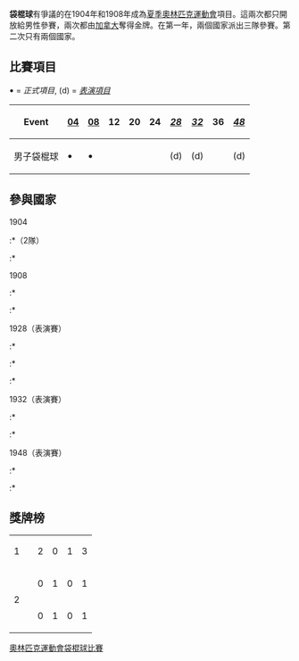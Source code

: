{{Infobox Olympic sport
|sport = 袋棍球
|image = Lacrosse pictogram.svg
|size = 150
|menevents = 1
}}

'''袋棍球'''有爭議的在1904年和1908年成為[[夏季奧林匹克運動會|夏季奧林匹克運動會]]項目。這兩次都只開放給男性參賽，兩次都由[[加拿大|加拿大]]奪得金牌。在第一年，兩個國家派出三隊參賽。第二次只有兩個國家。

==比賽項目==
<big>'''•'''</big> = ''正式項目'', (d) = ''[[示范项目|表演項目]]''
{| class="wikitable" style="text-align:center"
! Event || [[1904年夏季奧林匹克運動會袋棍球比賽|04]] || [[1908年夏季奧林匹克運動會袋棍球比賽|08]] || 12 || 20 || 24 || ''[[1928年夏季奧林匹克運動會袋棍球比賽|28]]'' || ''[[1932年夏季奧林匹克運動會袋棍球比賽|32]]'' || 36 || ''[[1948年夏季奧林匹克運動會袋棍球比賽|48]]'' 
|-
|align=left| 男子袋棍球 || <big>'''•'''</big> || <big>'''•'''</big> ||  ||  ||  || (d) || (d) ||  || (d)
|}

==參與國家==
;1904
:*{{flagIOC|CAN|1904年夏季}}（2隊）
:*{{flagIOC|USA|1904年夏季}}

;1908
:*{{flagIOC|CAN|1908年夏季}}
:*{{flagIOC|GBR|1908年夏季}}

;1928（表演賽）
:*{{flagIOC|CAN|1928年夏季}}
:*{{flagIOC|GBR|1928年夏季}}
:*{{flagIOC|USA|1928年夏季}}

;1932（表演賽）
:*{{flagIOC|CAN|1932 Summer}}
:*{{flagIOC|USA|1932 Summer}}

;1948（表演賽）
:*{{flagIOC|GBR|1948年夏季}}
:*{{flagIOC|USA|1948年夏季}}

==獎牌榜==
{| {{RankedMedalTable|class=wikitable sortable}}
|-
| 1 ||align=left| {{flagIOC|CAN}} || 2 || 0 || 1 || 3
|-
|rowspan=2| 2 ||align=left| {{flagIOC|GBR}} || 0 || 1 || 0 || 1
|-
|align=left| {{flagIOC|USA}} || 0 || 1 || 0 || 1
|}

{{奧運會比賽項目}}

[[Category:奧林匹克運動會袋棍球比賽|]]